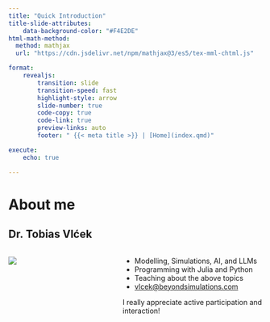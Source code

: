 ```yaml
---
title: "Quick Introduction"
title-slide-attributes:
    data-background-color: "#F4E2DE"
html-math-method:
  method: mathjax
  url: "https://cdn.jsdelivr.net/npm/mathjax@3/es5/tex-mml-chtml.js"

format:
    revealjs:
        transition: slide
        transition-speed: fast
        highlight-style: arrow
        slide-number: true
        code-copy: true
        code-link: true
        preview-links: auto
        footer: " {{< meta title >}} | [Home](index.qmd)"

execute:
    echo: true

---
```


# [About me]{.flow} {.title}

## Dr. Tobias Vlćek
::: {.columns}

:::: {.column width="35%"}
![](https://beyondsimulations.com/wp-content/uploads/2025/09/20250820-Tobias-Vlcek-Original-1-1.png)
::::

:::: {.column width="5%"}

::::

:::: {.column width="60%"}
- Modelling, Simulations, AI, and LLMs
- Programming with Julia and Python
- Teaching about the above topics
- [vlcek@beyondsimulations.com](mailto:vlcek@beyondsimulations.com)

:::{.callout-tip}
I really appreciate active participation and interaction!
:::

::::

:::
